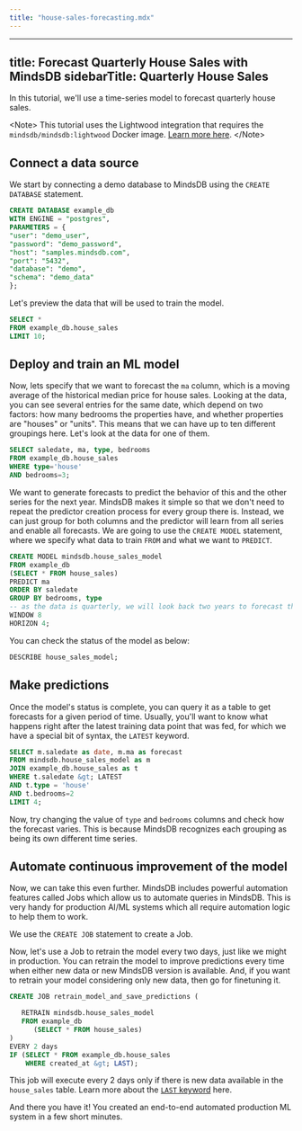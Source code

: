 ```yaml
---
title: "house-sales-forecasting.mdx"
---
```


---
title: Forecast Quarterly House Sales with MindsDB
sidebarTitle: Quarterly House Sales
---

In this tutorial, we'll use a time-series model to forecast quarterly house sales.

&lt;Note&gt;
This tutorial uses the Lightwood integration that requires the `mindsdb/mindsdb:lightwood` Docker image. [Learn more here](/setup/self-hosted/docker#install-mindsdb).
&lt;/Note&gt;

## Connect a data source

We start by connecting a demo database to MindsDB using the `CREATE DATABASE` statement.

```sql
CREATE DATABASE example_db
WITH ENGINE = "postgres",
PARAMETERS = {
"user": "demo_user",
"password": "demo_password",
"host": "samples.mindsdb.com",
"port": "5432",
"database": "demo",
"schema": "demo_data"
};
```

Let's preview the data that will be used to train the model.

```sql
SELECT *
FROM example_db.house_sales
LIMIT 10;
```

## Deploy and train an ML model

Now, lets specify that we want to forecast the `ma` column, which is a moving average of the historical median price for house sales. Looking at the data, you can see several entries for the same date, which depend on two factors: how many bedrooms the properties have, and whether properties are "houses" or "units". This means that we can have up to ten different groupings here. Let's look at the data for one of them.

```sql
SELECT saledate, ma, type, bedrooms
FROM example_db.house_sales
WHERE type='house'
AND bedrooms=3;
```

We want to generate forecasts to predict the behavior of this and the other series for the next year. MindsDB makes it simple so that we don't need to repeat the predictor creation process for every group there is. Instead, we can just group for both columns and the predictor will learn from all series and enable all forecasts. We are going to use the `CREATE MODEL` statement, where we specify what data to train `FROM` and what we want to `PREDICT`.

```sql
CREATE MODEL mindsdb.house_sales_model
FROM example_db
(SELECT * FROM house_sales)
PREDICT ma
ORDER BY saledate
GROUP BY bedrooms, type
-- as the data is quarterly, we will look back two years to forecast the next one year
WINDOW 8
HORIZON 4;
```

You can check the status of the model as below:

```sql
DESCRIBE house_sales_model;
```

## Make predictions

Once the model's status is complete, you can query it as a table to get forecasts for a given period of time. Usually, you'll want to know what happens right after the latest training data point that was fed, for which we have a special bit of syntax, the `LATEST` keyword.

```sql
SELECT m.saledate as date, m.ma as forecast
FROM mindsdb.house_sales_model as m
JOIN example_db.house_sales as t
WHERE t.saledate &gt; LATEST
AND t.type = 'house'
AND t.bedrooms=2
LIMIT 4;
```

Now, try changing the value of `type` and `bedrooms` columns and check how the forecast varies. This is because MindsDB recognizes each grouping as being its own different time series.

## Automate continuous improvement of the model

Now, we can take this even further. MindsDB includes powerful automation features called Jobs which allow us to automate queries in MindsDB. This is very handy for production AI/ML systems which all require automation logic to help them to work.

We use the `CREATE JOB` statement to create a Job.

Now, let's use a Job to retrain the model every two days, just like we might in production. You can retrain the model to improve predictions every time when either new data or new MindsDB version is available. And, if you want to retrain your model considering only new data, then go for finetuning it.

```sql
CREATE JOB retrain_model_and_save_predictions (

   RETRAIN mindsdb.house_sales_model
   FROM example_db
      (SELECT * FROM house_sales)
)
EVERY 2 days
IF (SELECT * FROM example_db.house_sales
    WHERE created_at &gt; LAST);
```

This job will execute every 2 days only if there is new data available in the `house_sales` table. Learn more about the [`LAST` keyword](/mindsdb_sql/sql/create/jobs#last) here.

And there you have it! You created an end-to-end automated production ML system in a few short minutes.
